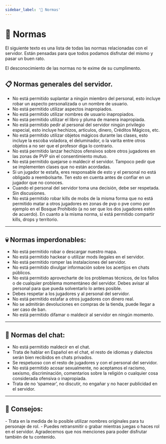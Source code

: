 ```yaml
---
sidebar_label: '📜 Normas'
---
```


# 📜 Normas

El siguiente texto es una lista de todas las normas relacionadas con el servidor. Están pensadas para que todos podamos disfrutar del mismo y pasar un buen rato.

<Admonition type="red" title="IMPORTANTE">
El desconocimiento de las normas no te exime de su cumplimento.
</Admonition>

## 📋 Normas generales del servidor.

- No está permitido suplantar a ningún miembro del personal, esto incluye robar un aspecto personalizada o un nombre de usuario.
- No está permitido utilizar aspectos inapropiados.
- No está permitido utilizar nombres de usuario inapropiados.
- No está permitido utilizar el libro y pluma de manera inapropiada.
- No está permitido pedir al personal del servidor ningún privilegio especial, esto incluye hechizos, artículos, dinero, Créditos Mágicos, etc.
- No está permitido utilizar objetos mágicos durante las clases, esto incluye la escoba voladora, el deluminador, o la varita entre otros objetos a no ser que el profesor diga lo contrario.
- No está permitido lanzar hechizos ofensivos sobre otros jugadores en las zonas de PVP sin el consentimiento mutuo.
- No está permitido quejarse o maldecir el servidor. Tampoco pedir que se implementen clases que no están acordadas.
- Si un jugador te estafa, eres responsable de esto y el personal no está obligado a reembolsarte. Ten esto en cuenta antes de confiar en un jugador que no conoces.
- Cuando el personal del servidor toma una decisión, debe ser respetada. Sin discusiones.
- No está permitido robar kills de mobs de la misma forma que no está permitido matar a otros jugadores en zonas de pvp o pve como por ejemplo en el Bosque Prohibido (a no ser que los dos jugadores estén de acuerdo). En cuanto a la misma norma, sí está permitido compartir kills, drops y territorio.

---

## 💀 Normas imperdonables:

- No está permitido robar o descargar nuestro mapa.
- No está permitido hackear o utilizar mods ilegales en el servidor.
- No está permitido romper las instalaciones del servidor.
- No está permitido divulgar información sobre los acertijos en chats públicos.
- No está permitido aprovecharte de los problemas técnicos, de los fallos o de cualquier problema momentáneo del servidor. Debes avisar al personal para que pueda solventarlo lo antes posible. 
- Debes respetar a los jugadores y al personal del servidor.
- No está permitido estafar a otros jugadores con dinero real.
- No se admitirán devoluciones en compras de la tienda, puede llegar a ser caso de ban.
- No está permitido difamar o maldecir al servidor en ningún momento.

---

## 💬 Normas del chat:

- No está permitido maldecir en el chat.
- Trata de hablar en Español en el chat, el resto de idiomas y dialectos serán bien recibidos en chats privados.
- Se respetuoso con el resto de jugadores y con el personal del servidor.
- No está permitido acosar sexualmente, no aceptamos el racismo, sexismo, discriminación, comentarios sobre la religión o cualquier cosa considerada ofensiva o inapropiada.
- Trata de no ‘spamear’, no discutir, no engañar y no hacer publicidad en el servidor. 

---

## 🧾 Consejos:

<Admonition type="teal" title="Te aconsejamos:">
- Trata en la medida de lo posible utilizar nombres originales para tu personaje de rol.
- Puedes retransmitir o grabar mientras juegas o haces rol en el servidor. Agradecemos que nos menciones para poder disfrutar también de tu contenido.
</Admonition>






